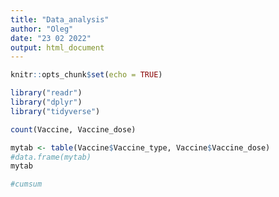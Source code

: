 ---
title: "Data_analysis"
author: "Oleg"
date: "23 02 2022"
output: html_document
---

```{r setup, include=FALSE}
knitr::opts_chunk$set(echo = TRUE)

library("readr")
library("dplyr")
library("tidyverse")

```

```{r}


                                                                       
count(Vaccine, Vaccine_dose) 

mytab <- table(Vaccine$Vaccine_type, Vaccine$Vaccine_dose)
#data.frame(mytab)
mytab

#cumsum

```
